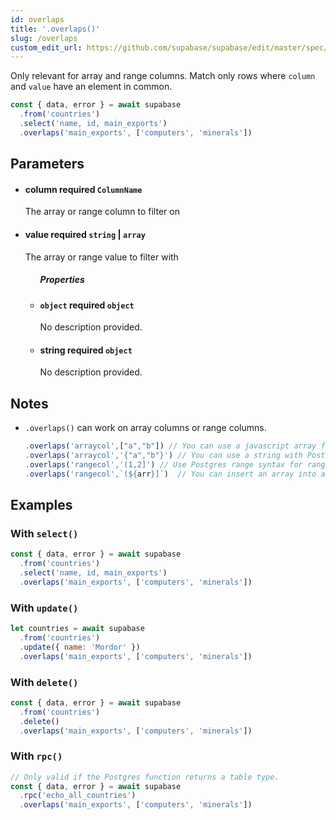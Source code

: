 ```yaml
---
id: overlaps
title: '.overlaps()'
slug: /overlaps
custom_edit_url: https://github.com/supabase/supabase/edit/master/spec/supabase_js_v2_legacy.yml
---
```



Only relevant for array and range columns. Match only rows where
`column` and `value` have an element in common.

```js
const { data, error } = await supabase
  .from('countries')
  .select('name, id, main_exports')
  .overlaps('main_exports', ['computers', 'minerals'])
```

## Parameters

<ul className="method-list-group">
  
<li className="method-list-item">
  <h4 className="method-list-item-label">
    <span className="method-list-item-label-name">
      column
    </span>
    <span className="method-list-item-label-badge required">
      required
    </span>
    <span className="method-list-item-validation">
      <code>ColumnName</code>
    </span>
  </h4>
  <div class="method-list-item-description">

The array or range column to filter on

  </div>
  
</li>

<li className="method-list-item">
  <h4 className="method-list-item-label">
    <span className="method-list-item-label-name">
      value
    </span>
    <span className="method-list-item-label-badge required">
      required
    </span>
    <span className="method-list-item-validation">
      <code>string</code> | <code>array</code>
    </span>
  </h4>
  <div class="method-list-item-description">

The array or range value to filter with

  </div>
  
<ul className="method-list-group">
  <h5 class="method-list-title method-list-title-isChild expanded">Properties</h5>

<li className="method-list-item">
  <h4 className="method-list-item-label">
    <span className="method-list-item-label-name">
      <code>object</code>
    </span>
    <span className="method-list-item-label-badge required">
      required
    </span>
    <span className="method-list-item-validation">
      <code>object</code>
    </span>
  </h4>
  <div class="method-list-item-description">

No description provided.

  </div>
  
</li>

<li className="method-list-item">
  <h4 className="method-list-item-label">
    <span className="method-list-item-label-name">
      string
    </span>
    <span className="method-list-item-label-badge required">
      required
    </span>
    <span className="method-list-item-validation">
      <code>object</code>
    </span>
  </h4>
  <div class="method-list-item-description">

No description provided.

  </div>
  
</li>

</ul>

</li>

</ul>

## Notes

- `.overlaps()` can work on array columns or range columns.

  ```js
  .overlaps('arraycol',["a","b"]) // You can use a javascript array for an array column
  .overlaps('arraycol','{"a","b"}') // You can use a string with Postgres array {} for array column.
  .overlaps('rangecol','(1,2]') // Use Postgres range syntax for range column.
  .overlaps('rangecol',`(${arr}]`)  // You can insert an array into a string.
  ```

## Examples

### With `select()`

```js
const { data, error } = await supabase
  .from('countries')
  .select('name, id, main_exports')
  .overlaps('main_exports', ['computers', 'minerals'])
```

### With `update()`

```js
let countries = await supabase
  .from('countries')
  .update({ name: 'Mordor' })
  .overlaps('main_exports', ['computers', 'minerals'])
```

### With `delete()`

```js
const { data, error } = await supabase
  .from('countries')
  .delete()
  .overlaps('main_exports', ['computers', 'minerals'])
```

### With `rpc()`

```js
// Only valid if the Postgres function returns a table type.
const { data, error } = await supabase
  .rpc('echo_all_countries')
  .overlaps('main_exports', ['computers', 'minerals'])
```
